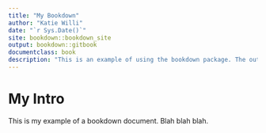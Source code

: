 ```yaml
---
title: "My Bookdown"
author: "Katie Willi"
date: "`r Sys.Date()`"
site: bookdown::bookdown_site
output: bookdown::gitbook
documentclass: book
description: "This is an example of using the bookdown package. The output format for this example is bookdown::gitbook."
---
```


# My Intro {-} 

This is my example of a bookdown document. Blah blah blah.

